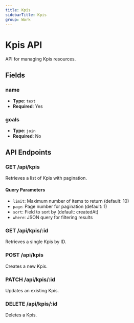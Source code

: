 ```yaml
---
title: Kpis
sidebarTitle: Kpis
group: Work
---
```


# Kpis API

API for managing Kpis resources.

## Fields

### name

- **Type**: `text`
- **Required**: Yes




### goals

- **Type**: `join`
- **Required**: No





## API Endpoints

### GET /api/kpis
Retrieves a list of Kpis with pagination.

#### Query Parameters
- `limit`: Maximum number of items to return (default: 10)
- `page`: Page number for pagination (default: 1)
- `sort`: Field to sort by (default: createdAt)
- `where`: JSON query for filtering results

### GET /api/kpis/:id
Retrieves a single Kpis by ID.

### POST /api/kpis
Creates a new Kpis.

### PATCH /api/kpis/:id
Updates an existing Kpis.

### DELETE /api/kpis/:id
Deletes a Kpis.

